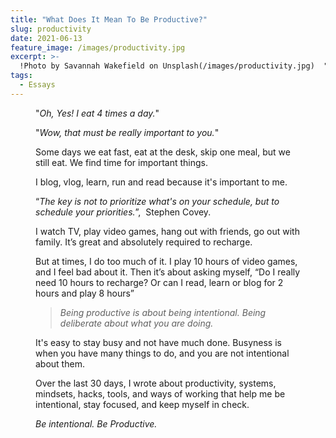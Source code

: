 ```yaml
---
title: "What Does It Mean To Be Productive?"
slug: productivity
date: 2021-06-13
feature_image: /images/productivity.jpg
excerpt: >-
  !Photo by Savannah Wakefield on Unsplash(/images/productivity.jpg)  "You eat every day?"  "Oh, Yes! I eat 4 times a day."  "Wow, that must be really important to you." ...
tags:
  - Essays
---
```

<Figure src="/images/productivity.jpg" caption=""_You eat every day?_"" />

"_Oh, Yes! I eat 4 times a day._"

"_Wow, that must be really important to you._"

Some days we eat fast, eat at the desk, skip one meal, but we still eat. We find time for important things.

I blog, vlog, learn, run and read because it's important to me.

“_The key is not to prioritize what's on your schedule, but to schedule your priorities._”,  Stephen Covey.

I watch TV, play video games, hang out with friends, go out with family. It’s great and absolutely required to recharge.

But at times, I do too much of it. I play 10 hours of video games, and I feel bad about it. Then it’s about asking myself, “Do I really need 10 hours to recharge? Or can I read, learn or blog for 2 hours and play 8 hours”

> _Being productive is about being intentional. Being deliberate about what you are doing._

It's easy to stay busy and not have much done. Busyness is when you have many things to do, and you are not intentional about them.

Over the last 30 days, I wrote about productivity, systems, mindsets, hacks, tools, and ways of working that help me be intentional, stay focused, and keep myself in check.

_Be intentional. Be Productive._